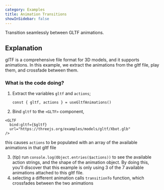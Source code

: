```yaml
---
category: Examples
title: Animation Transitions
showInSidebar: false
---
```


Transition seamlessly between GLTF animations.

<Example path="animation/transitions" />

## Explanation

glTF is a comprehensive file format for 3D models, and it supports animations.
In this example, we extract the animations from the gltf file, play them, and crossfade between them.

### What is the code doing?

1. Extract the variables `gltf` and `actions`;

   `const { gltf, actions } = useGltfAnimations()`

2. Bind `gltf` to the `<GLTF>` component,

```
<GLTF
  bind:gltf={$gltf}
  url="https://threejs.org/examples/models/gltf/Xbot.glb"
/>
```

this causes `actions` to be populated with an array of the available animations in that gltf file

3. (tip) run `console.log(Object.entries($actions))` to see the available action strings, and the shape of the animation object. By doing this, you'll discover that this example is only using 3 of the 7 available animations attached to this gltf file.
4. selecting a different animation calls `transitionTo` function, which crossfades between the two animations
